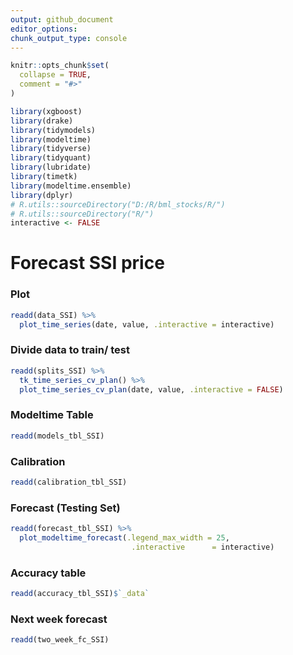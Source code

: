 ```yaml
---
output: github_document
editor_options: 
chunk_output_type: console
---
```

  
  
```r
knitr::opts_chunk$set(
  collapse = TRUE,
  comment = "#>"
)
```

```r
library(xgboost)
library(drake)
library(tidymodels)
library(modeltime)
library(tidyverse)
library(tidyquant)
library(lubridate)
library(timetk)
library(modeltime.ensemble)
library(dplyr)
# R.utils::sourceDirectory("D:/R/bml_stocks/R/")
# R.utils::sourceDirectory("R/")
interactive <- FALSE
```

# Forecast SSI price

### Plot
```r
readd(data_SSI) %>%
  plot_time_series(date, value, .interactive = interactive)
```

### Divide data to train/ test

```r
readd(splits_SSI) %>%
  tk_time_series_cv_plan() %>%
  plot_time_series_cv_plan(date, value, .interactive = FALSE)
```

### Modeltime Table

```r
readd(models_tbl_SSI)
```

### Calibration
```r
readd(calibration_tbl_SSI)
```


### Forecast (Testing Set)
```r

readd(forecast_tbl_SSI) %>% 
  plot_modeltime_forecast(.legend_max_width = 25, 
                           .interactive      = interactive)
```

### Accuracy table
```r
readd(accuracy_tbl_SSI)$`_data`

```
### Next week forecast
```r
readd(two_week_fc_SSI)
```


